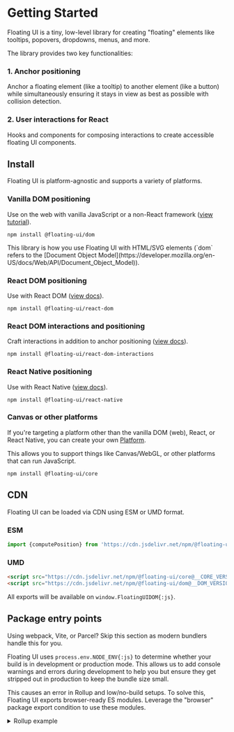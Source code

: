 # Getting Started

Floating UI is a tiny, low-level library for creating "floating"
elements like tooltips, popovers, dropdowns, menus, and more.

The library provides two key functionalities:

### 1. Anchor positioning

Anchor a floating element (like a tooltip) to another element
(like a button) while simultaneously ensuring it stays in view as
best as possible with collision detection.

### 2. User interactions for React

Hooks and components for composing interactions to create
accessible floating UI components.

## Install

Floating UI is platform-agnostic and supports a variety of
platforms.

### Vanilla DOM positioning

Use on the web with vanilla JavaScript or a non-React framework
([view tutorial](/docs/tutorial)).

```shell
npm install @floating-ui/dom
```

<Notice>
  This library is how you use Floating UI with HTML/SVG elements
  (`dom` refers to the [Document Object
  Model](https://developer.mozilla.org/en-US/docs/Web/API/Document_Object_Model)).
</Notice>

### React DOM positioning

Use with React DOM ([view docs](/docs/react-dom)).

```shell
npm install @floating-ui/react-dom
```

### React DOM interactions and positioning

Craft interactions in addition to anchor positioning
([view docs](/docs/react-dom-interactions)).

```shell
npm install @floating-ui/react-dom-interactions
```

### React Native positioning

Use with React Native ([view docs](/docs/react-native)).

```shell
npm install @floating-ui/react-native
```

### Canvas or other platforms

If you're targeting a platform other than the vanilla DOM (web),
React, or React Native, you can create your own
[Platform](/docs/platform).

This allows you to support things like Canvas/WebGL, or other
platforms that can run JavaScript.

```shell
npm install @floating-ui/core
```

## CDN

Floating UI can be loaded via CDN using ESM or UMD format.

### ESM

```js
import {computePosition} from 'https://cdn.jsdelivr.net/npm/@floating-ui/dom@__DOM_VERSION__/+esm';
```

### UMD

```html
<script src="https://cdn.jsdelivr.net/npm/@floating-ui/core@__CORE_VERSION__"></script>
<script src="https://cdn.jsdelivr.net/npm/@floating-ui/dom@__DOM_VERSION__"></script>
```

All exports will be available on `window.FloatingUIDOM{:js}`.

## Package entry points

<Notice>
  Using webpack, Vite, or Parcel? Skip this section as modern
  bundlers handle this for you.
</Notice>

Floating UI uses `process.env.NODE_ENV{:js}` to determine whether
your build is in development or production mode. This allows us
to add console warnings and errors during development to help you
but ensure they get stripped out in production to keep the bundle
size small.

This causes an error in Rollup and low/no-build setups. To solve
this, Floating UI exports browser-ready ES modules. Leverage the
"browser" package export condition to use these modules.

<details>
  <summary>Rollup example</summary>

The `browser{:.objectKey}` option in the `nodeResolve(){:js}`
plugin will select browser versions of packages if available.

```js
import {nodeResolve} from '@rollup/plugin-node-resolve';

export default {
  // ...
  plugins: [
    nodeResolve({
      browser: true,

      // Add this line for development config, omit for
      // production config
      exportConditions: ['development'],
    }),
  ],
};
```

You may alternatively use the
[replace](https://www.npmjs.com/package/@rollup/plugin-replace)
plugin:

```js
export default {
  // ...
  plugins: [
    replace({
      'process.env.NODE_ENV': JSON.stringify('production'),
    }),
  ],
};
```

</details>
